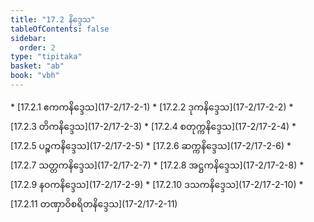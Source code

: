 ```yaml
---
title: "17.2 နိဒ္ဒေသ"
tableOfContents: false
sidebar:
  order: 2
type: "tipitaka"
basket: "ab"
book: "vbh"
---
```



<DynamicBreadcrumb />



<TableOfContents book="vbh" section="17.2">
* [17.2.1 ဧကကနိဒ္ဒေသ](17-2/17-2-1)
* [17.2.2 ဒုကနိဒ္ဒေသ](17-2/17-2-2)
* [17.2.3 တိကနိဒ္ဒေသ](17-2/17-2-3)
* [17.2.4 စတုက္ကနိဒ္ဒေသ](17-2/17-2-4)
* [17.2.5 ပဉ္စကနိဒ္ဒေသ](17-2/17-2-5)
* [17.2.6 ဆက္ကနိဒ္ဒေသ](17-2/17-2-6)
* [17.2.7 သတ္တကနိဒ္ဒေသ](17-2/17-2-7)
* [17.2.8 အဋ္ဌကနိဒ္ဒေသ](17-2/17-2-8)
* [17.2.9 နဝကနိဒ္ဒေသ](17-2/17-2-9)
* [17.2.10 ဒသကနိဒ္ဒေသ](17-2/17-2-10)
* [17.2.11 တဏှာဝိစရိတနိဒ္ဒေသ](17-2/17-2-11)
</TableOfContents>